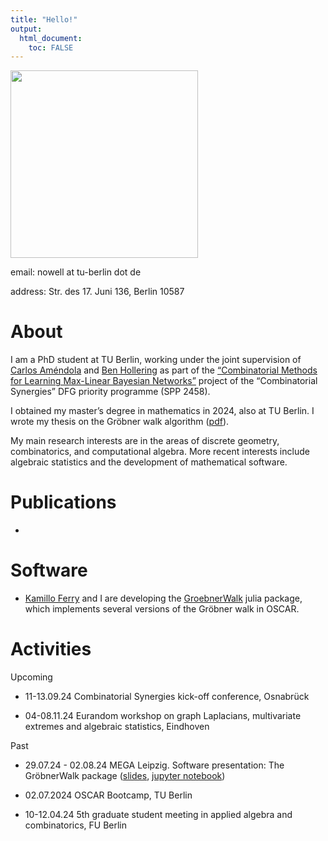 ```yaml
---
title: "Hello!"
output: 
  html_document:
    toc: FALSE
---
```


<div>
  <img style="vertical-align:middle" src="cvpic.jpg" width = "300">
</div>


email: nowell at tu-berlin dot de 

address: Str. des 17. Juni 136, Berlin 10587


# About 
I am a PhD student at TU Berlin, working under the joint supervision of [Carlos Améndola](https://luke-amendola.appspot.com/) and [Ben Hollering](https://sites.google.com/view/benhollering) as part of the ["Combinatorial Methods for Learning Max-Linear Bayesian Networks"](https://www.combinatorial-synergies.de/projects/?elem=Combinatorial-Methods-for-Learning-Max-Linear-Bayesian-Networks) project of the "Combinatorial Synergies" DFG priority programme (SPP 2458). 

I obtained my master's degree in mathematics in 2024, also at TU Berlin. I wrote my thesis on the Gröbner walk algorithm ([pdf](nowell_master.pdf)).

My main research interests are in the areas of discrete geometry, combinatorics,  and computational algebra. More recent interests include algebraic statistics and the development of mathematical software. 

# Publications

- 

# Software 
- [Kamillo Ferry](https://kafe.dev) and I are developing the [GroebnerWalk](https://github.com/ooinaruhugh/GroebnerWalk.jl) julia package, which implements several versions of the Gröbner walk in OSCAR.

# Activities   

Upcoming

- 11-13.09.24 Combinatorial Synergies kick-off conference, Osnabrück 

- 04-08.11.24 Eurandom workshop on graph Laplacians, multivariate extremes and algebraic statistics, Eindhoven 

Past 

- 29.07.24 - 02.08.24 MEGA Leipzig. Software presentation: The GröbnerWalk package ([slides](GWalk_presentation_MEGA.pdf), [jupyter notebook](MEGA_notebook.ipynb)) 

- 02.07.2024 OSCAR Bootcamp, TU Berlin 

- 10-12.04.24 5th graduate student meeting in applied algebra and combinatorics, FU Berlin

